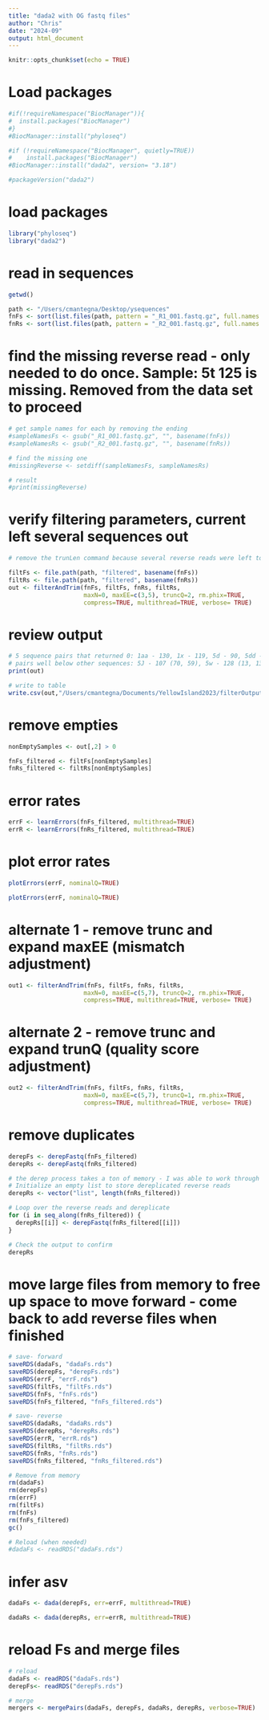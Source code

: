 ```yaml
---
title: "dada2 with OG fastq files"
author: "Chris"
date: "2024-09"
output: html_document
---
```


```r
knitr::opts_chunk$set(echo = TRUE)
```

# Load packages
```r

#if(!requireNamespace("BiocManager")){
#  install.packages("BiocManager")
#}
#BiocManager::install("phyloseq")

```

```r

#if (!requireNamespace("BiocManager", quietly=TRUE))
#    install.packages("BiocManager")
#BiocManager::install("dada2", version= "3.18")

#packageVersion("dada2")


```

# load packages
```r

library("phyloseq")
library("dada2")

```

# read in sequences
```r

getwd()

path <- "/Users/cmantegna/Desktop/ysequences" 
fnFs <- sort(list.files(path, pattern = "_R1_001.fastq.gz", full.names = TRUE))
fnRs <- sort(list.files(path, pattern = "_R2_001.fastq.gz", full.names = TRUE))

```

# find the missing reverse read - only needed to do once. Sample: 5t 125 is missing. Removed from the data set to proceed
```r

# get sample names for each by removing the ending
#sampleNamesFs <- gsub("_R1_001.fastq.gz", "", basename(fnFs))
#sampleNamesRs <- gsub("_R2_001.fastq.gz", "", basename(fnRs))

# find the missing one
#missingReverse <- setdiff(sampleNamesFs, sampleNamesRs)

# result
#print(missingReverse)

```

# verify filtering parameters, current left several sequences out
```r

# remove the trunLen command because several reverse reads were left to 0. (, truncLen=c(240,160)) 

filtFs <- file.path(path, "filtered", basename(fnFs))
filtRs <- file.path(path, "filtered", basename(fnRs))
out <- filterAndTrim(fnFs, filtFs, fnRs, filtRs,
                     maxN=0, maxEE=c(3,5), truncQ=2, rm.phix=TRUE,
                     compress=TRUE, multithread=TRUE, verbose= TRUE)

```


# review output
```r
# 5 sequence pairs that returned 0: 1aa - 130, 1x - 119, 5d - 90, 5dd - 135, 5gg - 138
# pairs well below other sequences: 5J - 107 (70, 59), 5w - 128 (13, 13)
print(out)

# write to table
write.csv(out,"/Users/cmantegna/Documents/YellowIsland2023/filterOutput.csv", row.names = FALSE)

```

# remove empties
```r

nonEmptySamples <- out[,2] > 0  

fnFs_filtered <- filtFs[nonEmptySamples]
fnRs_filtered <- filtRs[nonEmptySamples]

```



# error rates
```r

errF <- learnErrors(fnFs_filtered, multithread=TRUE)
errR <- learnErrors(fnRs_filtered, multithread=TRUE)

```

# plot error rates
```r
plotErrors(errF, nominalQ=TRUE)

```

```r

plotErrors(errF, nominalQ=TRUE)

```

# alternate 1 - remove trunc and expand maxEE (mismatch adjustment)
```r

out1 <- filterAndTrim(fnFs, filtFs, fnRs, filtRs,
                     maxN=0, maxEE=c(5,7), truncQ=2, rm.phix=TRUE,
                     compress=TRUE, multithread=TRUE, verbose= TRUE)

```

# alternate 2 - remove trunc and expand trunQ (quality score adjustment)
```r

out2 <- filterAndTrim(fnFs, filtFs, fnRs, filtRs,
                     maxN=0, maxEE=c(5,7), truncQ=1, rm.phix=TRUE,
                     compress=TRUE, multithread=TRUE, verbose= TRUE)

```

# remove duplicates
```r

derepFs <- derepFastq(fnFs_filtered)
derepRs <- derepFastq(fnRs_filtered)

# the derep process takes a ton of memory - I was able to work through the F reads, but not the R. Trying this to continue to move forward.
# Initialize an empty list to store dereplicated reverse reads
derepRs <- vector("list", length(fnRs_filtered))

# Loop over the reverse reads and dereplicate
for (i in seq_along(fnRs_filtered)) {
  derepRs[[i]] <- derepFastq(fnRs_filtered[[i]])
}

# Check the output to confirm
derepRs


```

# move large files from memory to free up space to move forward - come back to add reverse files when finished
```r
# save- forward 
saveRDS(dadaFs, "dadaFs.rds")
saveRDS(derepFs, "derepFs.rds")
saveRDS(errF, "errF.rds")
saveRDS(filtFs, "filtFs.rds")
saveRDS(fnFs, "fnFs.rds")
saveRDS(fnFs_filtered, "fnFs_filtered.rds")

# save- reverse 
saveRDS(dadaRs, "dadaRs.rds")
saveRDS(derepRs, "derepRs.rds")
saveRDS(errR, "errR.rds")
saveRDS(filtRs, "filtRs.rds")
saveRDS(fnRs, "fnRs.rds")
saveRDS(fnRs_filtered, "fnRs_filtered.rds")

# Remove from memory
rm(dadaFs)
rm(derepFs)
rm(errF)
rm(filtFs)
rm(fnFs)
rm(fnFs_filtered)
gc()

# Reload (when needed)
#dadaFs <- readRDS("dadaFs.rds")

```


# infer asv
```r

dadaFs <- dada(derepFs, err=errF, multithread=TRUE)

dadaRs <- dada(derepRs, err=errR, multithread=TRUE)


```

# reload Fs and merge files
```r

# reload 
dadaFs <- readRDS("dadaFs.rds")
derepFs<- readRDS("derepFs.rds")

# merge
mergers <- mergePairs(dadaFs, derepFs, dadaRs, derepRs, verbose=TRUE)


```

